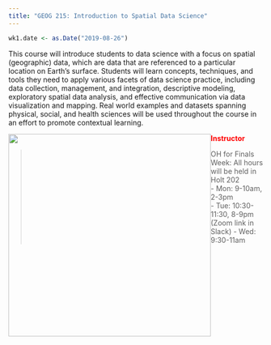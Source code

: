 ```yaml
---
title: "GEOG 215: Introduction to Spatial Data Science"
---
```


```r
wk1.date <- as.Date("2019-08-26")
```

This course will introduce students to data science with a focus on spatial (geographic) data, which are data that are referenced to a particular location on Earth's surface.  Students will learn concepts, techniques, and tools they need to apply various facets of data science practice, including data collection, management, and integration, descriptive modeling, exploratory spatial data analysis, and effective communication via data visualization and mapping.  Real world examples and datasets spanning physical, social, and health sciences will be used throughout the course in an effort to promote contextual learning.

<img style="width:400px;height:400px;float:left;" src="globecloud.png">


<span style="color:red">**Instructor**</span> 

> OH for Finals Week: All hours will be held in Holt 202   
- Mon: 9-10am, 2-3pm  
- Tue: 10:30-11:30, 8-9pm  (Zoom link in Slack)
- Wed: 9:30-11am   



